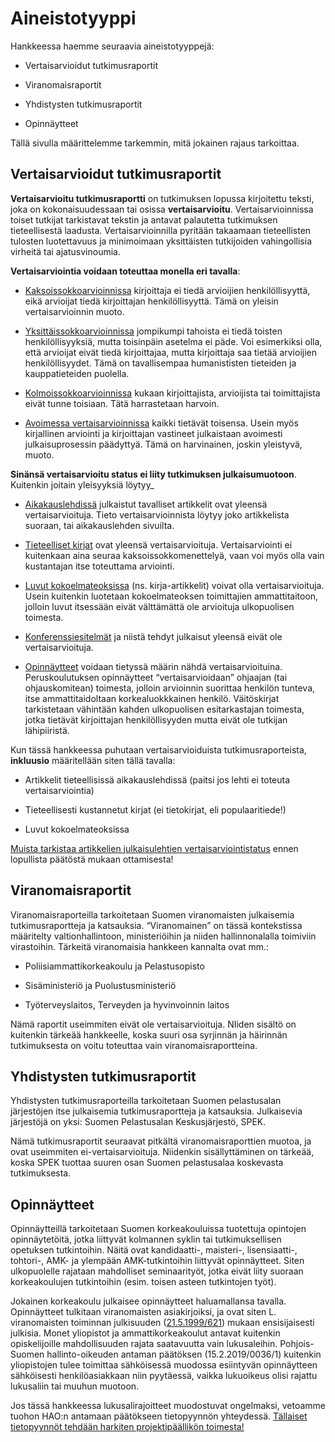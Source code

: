 # Aineistotyyppi {#sec-krit-aineistotyyppi}

Hankkeessa haemme seuraavia aineistotyyppejä:

-   Vertaisarvioidut tutkimusraportit

-   Viranomaisraportit

-   Yhdistysten tutkimusraportit

-   Opinnäytteet

Tällä sivulla määrittelemme tarkemmin, mitä jokainen rajaus tarkoittaa.

## Vertaisarvioidut tutkimusraportit {#sec-vertaisarvioidut-tutkimusraportit}

**Vertaisarvioitu tutkimusraportti** on tutkimuksen lopussa kirjoitettu teksti, joka on kokonaisuudessaan tai osissa **vertaisarvioitu**. Vertaisarvioinnissa toiset tutkijat tarkistavat tekstin ja antavat palautetta tutkimuksen tieteellisestä laadusta. Vertaisarvioinnilla pyritään takaamaan tieteellisten tulosten luotettavuus ja minimoimaan yksittäisten tutkijoiden vahingollisia virheitä tai ajatusvinoumia.

**Vertaisarviointia voidaan toteuttaa monella eri tavalla**:

-   [Kaksoissokkoarvioinnissa]{.underline} kirjoittaja ei tiedä arvioijien henkilöllisyyttä, eikä arvioijat tiedä kirjoittajan henkilöllisyyttä. Tämä on yleisin vertaisarvioinnin muoto.

-   [Yksittäissokkoarvioinnissa]{.underline} jompikumpi tahoista ei tiedä toisten henkilöllisyyksiä, mutta toisinpäin asetelma ei päde. Voi esimerkiksi olla, että arvioijat eivät tiedä kirjoittajaa, mutta kirjoittaja saa tietää arvioijien henkilöllisyydet. Tämä on tavallisempaa humanististen tieteiden ja kauppatieteiden puolella.

-   [Kolmoissokkoarvioinnissa]{.underline} kukaan kirjoittajista, arvioijista tai toimittajista eivät tunne toisiaan. Tätä harrastetaan harvoin.

-   [Avoimessa vertaisarvioinnissa]{.underline} kaikki tietävät toisensa. Usein myös kirjallinen arviointi ja kirjoittajan vastineet julkaistaan avoimesti julkaisuprosessin päädyttyä. Tämä on harvinainen, joskin yleistyvä, muoto.

**Sinänsä vertaisarvioitu status ei liity tutkimuksen julkaisumuotoon**. Kuitenkin joitain yleisyyksiä löytyy\_

-   [Aikakauslehdissä]{.underline} julkaistut tavalliset artikkelit ovat yleensä vertaisarvioituja. Tieto vertaisarvioinnista löytyy joko artikkelista suoraan, tai aikakauslehden sivuilta.

-   [Tieteelliset kirjat]{.underline} ovat yleensä vertaisarvioituja. Vertaisarviointi ei kuitenkaan aina seuraa kaksoissokkomenettelyä, vaan voi myös olla vain kustantajan itse toteuttama arviointi.

-   [Luvut kokoelmateoksissa]{.underline} (ns. kirja-artikkelit) voivat olla vertaisarvioituja. Usein kuitenkin luotetaan kokoelmateoksen toimittajien ammattitaitoon, jolloin luvut itsessään eivät välttämättä ole arvioituja ulkopuolisen toimesta.

-   [Konferenssiesitelmät]{.underline} ja niistä tehdyt julkaisut yleensä eivät ole vertaisarvioituja.

-   [Opinnäytteet]{.underline} voidaan tietyssä määrin nähdä vertaisarvioituina. Peruskoulutuksen opinnäytteet "vertaisarvioidaan" ohjaajan (tai ohjauskomitean) toimesta, jolloin arvioinnin suorittaa henkilön tunteva, itse ammattitaidoltaan korkealuokkkainen henkilö. Väitöskirjat tarkistetaan vähintään kahden ulkopuolisen esitarkastajan toimesta, jotka tietävät kirjoittajan henkilöllisyyden mutta eivät ole tutkijan lähipiiristä.

Kun tässä hankkeessa puhutaan vertaisarvioiduista tutkimusraporteista, **inkluusio** määritellään siten tällä tavalla:

-   Artikkelit tieteellisissä aikakauslehdissä (paitsi jos lehti ei toteuta vertaisarviointia)

-   Tieteellisesti kustannetut kirjat (ei tietokirjat, eli populaaritiede!)

-   Luvut kokoelmateoksissa

[Muista tarkistaa artikkelien julkaisulehtien vertaisarviointistatus]{.underline} ennen lopullista päätöstä mukaan ottamisesta!

## Viranomaisraportit {#sec-viranomaisraportit}

Viranomaisraporteilla tarkoitetaan Suomen viranomaisten julkaisemia tutkimusraportteja ja katsauksia. "Viranomainen" on tässä kontekstissa määritelty valtionhallintoon, ministeriöihin ja niiden hallinnonalalla toimiviin virastoihin. Tärkeitä viranomaisia hankkeen kannalta ovat mm.:

-   Poliisiammattikorkeakoulu ja Pelastusopisto

-   Sisäministeriö ja Puolustusministeriö

-   Työterveyslaitos, Terveyden ja hyvinvoinnin laitos

Nämä raportit useimmiten eivät ole vertaisarvioituja. NIiden sisältö on kuitenkin tärkeää hankkeelle, koska suuri osa syrjinnän ja häirinnän tutkimuksesta on voitu toteuttaa vain viranomaisraportteina.

## Yhdistysten tutkimusraportit {#sec-yhdistysten-tutkimusraportit}

Yhdistysten tutkimusraporteilla tarkoitetaan Suomen pelastusalan järjestöjen itse julkaisemia tutkimusraportteja ja katsauksia. Julkaisevia järjestöjä on yksi: Suomen Pelastusalan Keskusjärjestö, SPEK.

Nämä tutkimusraportit seuraavat pitkältä viranomaisraporttien muotoa, ja ovat useimmiten ei-vertaisarvioituja. Niidenkin sisällyttäminen on tärkeää, koska SPEK tuottaa suuren osan Suomen pelastusalaa koskevasta tutkimuksesta.

## Opinnäytteet {#sec-opinnäytteet}

Opinnäytteillä tarkoitetaan Suomen korkeakouluissa tuotettuja opintojen opinnäytetöitä, jotka liittyvät kolmannen syklin tai tutkimuksellisen opetuksen tutkintoihin. Näitä ovat kandidaatti-, maisteri-, lisensiaatti-, tohtori-, AMK- ja ylempään AMK-tutkintoihin liittyvät opinnäytteet. Siten ulkopuolelle rajataan mahdolliset seminaarityöt, jotka eivät liity suoraan korkeakoulujen tutkintoihin (esim. toisen asteen tutkintojen työt).

Jokainen korkeakoulu julkaisee opinnäytteet haluamallansa tavalla. Opinnäytteet tulkitaan viranomaisten asiakirjoiksi, ja ovat siten L. viranomaisten toiminnan julkisuuden ([21.5.1999/621](#0)) mukaan ensisijaisesti julkisia. Monet yliopistot ja ammattikorkeakoulut antavat kuitenkin opiskelijoille mahdollisuuden rajata saatavuutta vain lukusaleihin. Pohjois-Suomen hallinto-oikeuden antaman päätöksen (15.2.2019/0036/1) kuitenkin yliopistojen tulee toimittaa sähköisessä muodossa esiintyvän opinnäytteen sähköisesti henkilöasiakkaan niin pyytäessä, vaikka lukuoikeus olisi rajattu lukusaliin tai muuhun muotoon.

Jos tässä hankkeessa lukusalirajoitteet muodostuvat ongelmaksi, vetoamme tuohon HAO:n antamaan päätökseen tietopyynnön yhteydessä. [Tällaiset tietopyynnöt tehdään harkiten projektipäällikön toimesta!]{.underline}
